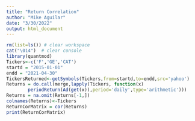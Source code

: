 ```yaml
---
title: "Return Correlation"
author: "Mike Aguilar"
date: "3/30/2022"
output: html_document
---
```


<!-- ### Return Correlation -->
```r
rm(list=ls()) # clear workspace
cat("\014")  # clear console
library(quantmod)
Tickers<-c('F','GE','CAT')
startd = "2015-01-01"
endd = "2021-04-30"
TickersReturned<-getSymbols(Tickers,from=startd,to=endd,src='yahoo')
Returns = do.call(merge,lapply(Tickers, function(x) 
        periodReturn(Ad(get(x)),period='daily',type='arithmetic')))
Returns = na.omit(Returns[-1,])
colnames(Returns)<-Tickers
ReturnCorMatrix = cor(Returns)
print(ReturnCorMatrix)
```